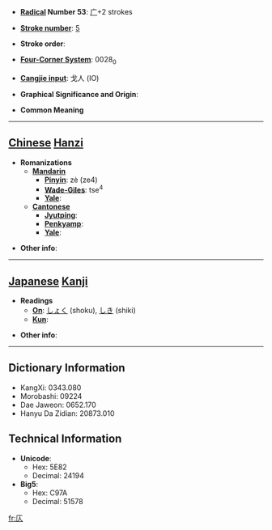* '''[[Wiktionary:Chinese radical index| Radical]] Number 53''': [[Wiktionary:Chinese radical index 广|广]]+2 strokes

* '''[[Wiktionary:Chinese total strokes index|Stroke number]]''': [[Wiktionary:Chinese total strokes index 5|5]]

* '''Stroke order''': 

* '''[[Wiktionary:Chinese four corner index|Four-Corner System]]''': 0028<sub>0</sub>

* '''[[Wiktionary:Chinese Cangjie index|Cangjie input]]''': 戈人 (IO)

* '''Graphical Significance and Origin''': 

* '''Common Meaning'''

----

== [[Chinese]] [[Hanzi]] ==

* '''Romanizations'''
** '''[[Mandarin]]'''
*** '''[[Pinyin]]''': zè (ze4)
*** '''[[Wade-Giles]]''': tse<sup>4</sup>
*** '''[[Yale]]''': 
** '''[[Cantonese]]'''
*** '''[[Jyutping]]''':
*** '''[[Penkyamp]]''': 
*** '''[[Yale]]''': 

* '''Other info''': 

----

== [[Japanese]] [[Kanji]] ==

* '''Readings'''
** '''[[On]]''': [[しょく]] (shoku), [[しき]] (shiki)
** '''[[Kun]]''': 

* '''Other info''':  

----

== Dictionary Information ==

* KangXi: 0343.080
* Morobashi: 09224
* Dae Jaweon: 0652.170
* Hanyu Da Zidian: 20873.010

== Technical Information ==

* '''Unicode''':
** Hex: 5E82
** Decimal: 24194
* '''Big5''':
** Hex: C97A
** Decimal: 51578

[[fr:庂]]
